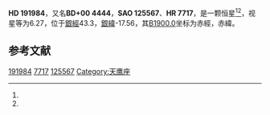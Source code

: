 {{Starbox begin
| name = HD 191984
}}
{{Starbox observe
| epoch = [[J2000.0|J2000.0]]
| constell = {{星座名待查}}<ref name=SIMBAD>{{cite web
 | url=http://simbad.u-strasbg.fr/simbad/sim-id?Ident=HR+7717
 | title =Pulsating variable Star
 | publisher=Centre de Données astronomiques de Strasbourg
 | work=SIMBAD
 | accessdate=2012-07-13}}</ref><ref name=DATA>{{cite web
 | url=http://vizier.u-strasbg.fr/viz-bin/VizieR-5?-out.add=.&-source=5050&-corr=PK=HR&-out.max=9999&HR=7717
 | title=VizieR Detailed Page
 | accessdate=2012-07-13
 | archive-date=2016-03-04
 | archive-url=https://web.archive.org/web/20160304203914/http://vizier.u-strasbg.fr/viz-bin/VizieR-5?-out.add=.&-source=5050&-corr=PK=HR&-out.max=9999&HR=7717
 | dead-url=no
 }}</ref>
| 星官 = 
| ra = {{RA|20|12|35.2}}<ref name=SIMBAD /><ref name=DATA />
| dec = {{DEC|+0|52|3}}<ref name=SIMBAD /><ref name=DATA />
| appmag_v = 6.27<ref name=SIMBAD /><ref name=DATA />
}}
{{Starbox character
| class = B9pCrEu:Sr:<ref name=SIMBAD /><ref name=DATA />
| b-v = 0.02<ref name=SIMBAD /><ref name=DATA />
| u-b = -0.01<ref name=SIMBAD /><ref name=DATA />
| r-i = <ref name=SIMBAD /><ref name=DATA />
| variable = 
}}
{{Starbox astrometry
| radial_v = -0.01
| prop_mo_ra = -19
| parallax = 0.009
| p_error =
}}
{{Starbox catalog
| names =BD+00 4444，[[SAO星表|SAO]] 125567，[[HD星表|HD]] 191984，[[HR星表|HR]] 7717}}
{{Starbox reference |Simbad=HR+7717}}
{{Starbox end}}

'''HD 191984'''，又名'''BD+00 4444'''，'''SAO 125567'''、'''HR 7717'''，是一颗恒星<ref name=SIMBAD /><ref name=DATA />，视星等为6.27，位于[[銀道座標系|銀經]]43.3，[[銀道座標系|銀緯]]-17.56，其[[B1900.0|B1900.0]]坐标为赤經{{RA|20|7|29.1}}，赤緯{{DEC|+0|-17.56|7}}。

== 参考文献 ==
{{reflist}}

{{star-stub}}

[[Category:HD和HDE天體|191984]]
[[Category:HR天體|7717]]
[[Category:SAO天體|125567]]
[[Category:天鹰座|Category:天鹰座]]